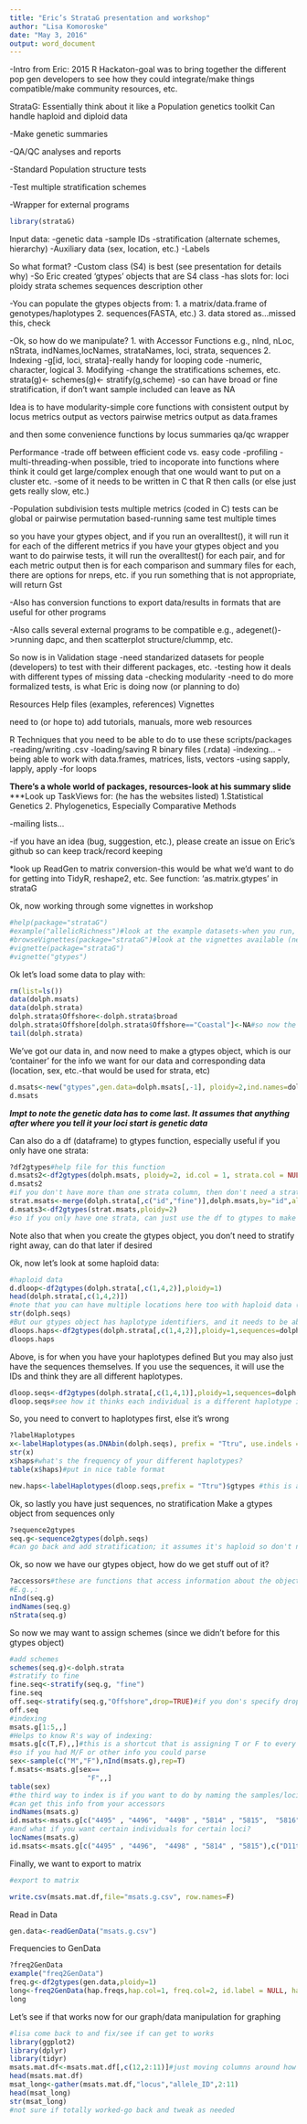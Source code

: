 ```yaml
---
title: "Eric’s StrataG presentation and workshop"
author: "Lisa Komoroske"
date: "May 3, 2016"
output: word_document
---
```

-Intro from Eric:
2015 R Hackaton-goal was to bring together the different pop gen developers to see how they could integrate/make things compatible/make community resources, etc.

StrataG: Essentially think about it like a Population genetics toolkit
Can handle haploid and diploid data

-Make genetic summaries

-QA/QC analyses and reports

-Standard Population structure tests

-Test multiple stratification schemes

-Wrapper for external programs 

```r
library(strataG)
```

Input data:
-genetic data
-sample IDs
-stratification (alternate schemes, hierarchy)
-Auxiliary data (sex, location, etc.)
-Labels

So what format?
-Custom class (S4) is best (see presentation for details why)
-So Eric created 'gtypes' objects that are S4 class
-has slots for:
loci
ploidy
strata
schemes
sequences
description
other

-You can populate the gtypes objects from:
1. a matrix/data.frame of genotypes/haplotypes
2. sequences(FASTA, etc.)
3. data stored as...missed this, check

-Ok, so how do we manipulate? 
1. with Accessor Functions
e.g., nInd, nLoc, nStrata, indNames,locNames, strataNames, loci, strata, sequences
2. Indexing
-g[id, loci, strata]-really handy for looping code
-numeric, character, logical
3. Modifying
-change the stratifications schemes, etc.
strata(g)<-
schemes(g)<-
stratify(g,scheme)
  -so can have broad or fine stratification, if don't want sample included can leave as NA
  
Idea is to have modularity-simple core functions with consistent output
by locus metrics output as vectors
pairwise metrics output as data.frames

and then some convenience functions
by locus summaries
qa/qc wrapper

Performance
-trade off between efficient code vs. easy code
-profiling
-multi-threading-when possible, tried to incoporate into functions where think it could get large/complex enough that one would want to put on a cluster etc.
-some of it needs to be written in C that R then calls (or else just gets really slow, etc.)

-Population subdivision tests
multiple metrics (coded in C)
tests can be global or pairwise
permutation based-running same test multiple times

so you have your gtypes object, and if you run an overalltest(), it will run it for each of the different metrics
if you have your gtypes object and you want to do pairwise tests, it will run the overalltest() for each pair, and for each metric
output then is for each comparison and summary files
for each, there are options for nreps, etc.
if you run something that is not appropriate, will return Gst

-Also has conversion functions to export data/results in formats that are useful for other programs

-Also calls several external programs to be compatible
e.g., adegenet()->running dapc, and then scatterplot
structure/clummp, etc.

So now is in Validation stage
-need standarized datasets for people (developers) to test with their different packages, etc.
-testing how it deals with different types of missing data
-checking modularity
-need to do more formalized tests, is what Eric is doing now (or planning to do)

Resources
Help files (examples, references)
Vignettes

need to (or hope to) add tutorials, manuals, more web resources

R Techniques that you need to be able to do to use these scripts/packages
-reading/writing .csv
-loading/saving R binary files (.rdata)
-indexing...
-being able to work with data.frames, matrices, lists, vectors
-using sapply, lapply, apply
-for loops

**There's a whole world of packages, resources-look at his summary slide**
***Look up TaskViews for: (he has the websites listed)
1.Statistical Genetics
2. Phylogenetics, Especially Comparative Methods

-mailing lists...

-if you have an idea (bug, suggestion, etc.), please create an issue on Eric's github so can keep track/record keeping

*look up ReadGen to matrix conversion-this would be what we'd want to do for getting into TidyR, reshape2, etc. See function: 'as.matrix.gtypes' in strataG

Ok, now working through some vignettes in workshop

```r
#help(package="strataG")
#example("allelicRichness")#look at the example datasets-when you run, then that data will be made available to you
#browseVignettes(package="strataG")#look at the vignettes available (need internet connection)
#vignette(package="strataG")
#vignette("gtypes")
```

Ok let's load some data to play with:
```r
rm(list=ls())
data(dolph.msats)
data(dolph.strata)
dolph.strata$Offshore<-dolph.strata$broad
dolph.strata$Offshore[dolph.strata$Offshore=="Coastal"]<-NA#so now the coastal ones will be excluded if you use this strata
tail(dolph.strata)
```

We've got our data in, and now need to make a gtypes object, which is our 'container' for the info we want for our data and corresponding data (location, sex, etc.-that would be used for strata, etc)
```r
d.msats<-new("gtypes",gen.data=dolph.msats[,-1], ploidy=2,ind.names=dolph.msats[,1],schemes=dolph.strata, description="Dolph_msat_050216_")
d.msats
```
***Impt to note the genetic data has to come last. It assumes that anything after where you tell it your loci start is genetic data***

Can also do a df (dataframe) to gtypes function, especially useful if you only have one strata:
```r
?df2gtypes#help file for this function
d.msats2<-df2gtypes(dolph.msats, ploidy=2, id.col = 1, strata.col = NULL, loc.col = 2)
d.msats2
#if you don't have more than one strata column, then don't need a strata scheme, can just read in with one strata and use merge
strat.msats<-merge(dolph.strata[,c("id","fine")],dolph.msats,by="id",all.y=T)
d.msats3<-df2gtypes(strat.msats,ploidy=2)
#so if you only have one strata, can just use the df to gtypes to make your gtype object
```
Note also that when you create the gtypes object, you don't need to stratify right away, can do that later if desired


Ok, now let's look at some haploid data:
```r
#haploid data
d.dloop<-df2gtypes(dolph.strata[,c(1,4,2)],ploidy=1)
head(dolph.strata[,c(1,4,2)])
#note that you can have multiple locations here too with haploid data (e.g., if you have control region and cyt b, or if you have mitogenomic data and you have one entry for each genetic region-assigned haplotype IDs)
str(dolph.seqs)
#But our gtypes object has haplotype identifiers, and it needs to be able to match them. So, need to use dolph.haps, instead of dolph.seqs
dloops.haps<-df2gtypes(dolph.strata[,c(1,4,2)],ploidy=1,sequences=dolph.haps,description="haplotypes")
dloops.haps
```
Above, is for when you have your haplotypes defined
But you may also just have the sequences themselves. If you use the sequences, it will use the IDs and think they are all different haplotypes.

```r
dloop.seqs<-df2gtypes(dolph.strata[,c(1,4,1)],ploidy=1,sequences=dolph.seqs,description="ids")
dloop.seqs#see how it thinks each individual is a different haplotype in the calculations?
```
So, you need to convert to haplotypes first, else it's wrong
```r
?labelHaplotypes
x<-labelHaplotypes(as.DNAbin(dolph.seqs), prefix = "Ttru", use.indels = FALSE)#the prefix puts that in front of all the numbers it assigns to the haplotypes
str(x)
x$haps#what's the frequency of your different haplotypes?
table(x$haps)#put in nice table format

new.haps<-labelHaplotypes(dloop.seqs,prefix = "Ttru")$gtypes #this is a shortcut that takes your gtype object and runs the labeling for the haplotypes and attaches it into a new gtypes object
```

Ok, so lastly you have just sequences, no stratification
Make a gtypes object from sequences only
```r
?sequence2gtypes
seq.g<-sequence2gtypes(dolph.seqs)
#can go back and add stratification; it assumes it's haploid so don't need to specify ploidy.
```

Ok, so now we have our gtypes object, how do we get stuff out of it?
```r
?accessors#these are functions that access information about the object
#E.g.,:
nInd(seq.g)
indNames(seq.g)
nStrata(seq.g)
```

So now we may want to assign schemes (since we didn't before for this gtypes object)
```r
#add schemes
schemes(seq.g)<-dolph.strata
#stratify to fine
fine.seq<-stratify(seq.g, "fine")
fine.seq
off.seq<-stratify(seq.g,"Offshore",drop=TRUE)#if you don's specify drop=FALSE, default is true, so any with NAs are gone from this gtypes object, can't be brought back (need to go back to earlier gtypes object that was brought in for this)
off.seq
#indexing
msats.g[1:5,,]
#Helps to know R's way of indexing:
msats.g[c(T,F),,]#this is a shortcut that is assigning T or F to every other, and then makes it easy to return every other one
#so if you had M/F or other info you could parse
sex<-sample(c("M","F"),nInd(msats.g),rep=T)
f.msats<-msats.g[sex==
                   "F",,]
table(sex)
#the third way to index is if you want to do by naming the samples/loci, etc. that you want.
#can get this info from your accessors
indNames(msats.g)
id.msats<-msats.g[c("4495" , "4496",  "4498" , "5814" , "5815",  "5816")]
#and what if you want certain individuals for certain loci?
locNames(msats.g)
id.msats<-msats.g[c("4495" , "4496",  "4498" , "5814" , "5815"),c("D11t" , "EV37" , "EV94")]
```

Finally, we want to export to matrix
```r
#export to matrix

write.csv(msats.mat.df,file="msats.g.csv", row.names=F)
```

Read in Data
```r
gen.data<-readGenData("msats.g.csv")
```

Frequencies to GenData
```r
?freq2GenData
example("freq2GenData")
freq.g<-df2gtypes(gen.data,ploidy=1)
long<-freq2GenData(hap.freqs,hap.col=1, freq.col=2, id.label = NULL, hap.label = NULL)
long
```

Let's see if that works now for our graph/data manipulation for graphing
```r
#lisa come back to and fix/see if can get to works
library(ggplot2)
library(dplyr)
library(tidyr)
msats.mat.df<-msats.mat.df[,c(12,2:11)]#just moving columns around how I want them
head(msats.mat.df)
msat_long<-gather(msats.mat.df,"locus","allele_ID",2:11)
head(msat_long)
str(msat_long)
#not sure if totally worked-go back and tweak as needed
```